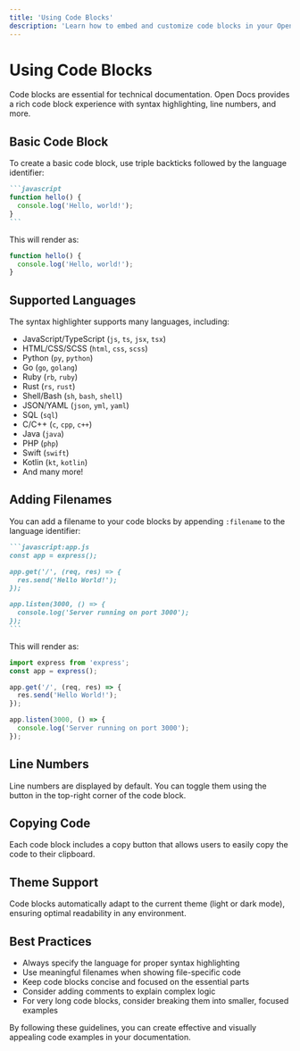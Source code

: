 ```yaml
---
title: 'Using Code Blocks'
description: 'Learn how to embed and customize code blocks in your Open Docs documentation'
---
```


# Using Code Blocks

Code blocks are essential for technical documentation. Open Docs provides a rich code block experience with syntax highlighting, line numbers, and more.

## Basic Code Block

To create a basic code block, use triple backticks followed by the language identifier:

````md
```javascript
function hello() {
  console.log('Hello, world!');
}
```
````

This will render as:

```javascript
function hello() {
  console.log('Hello, world!');
}
```

## Supported Languages

The syntax highlighter supports many languages, including:

- JavaScript/TypeScript (`js`, `ts`, `jsx`, `tsx`)
- HTML/CSS/SCSS (`html`, `css`, `scss`)
- Python (`py`, `python`)
- Go (`go`, `golang`)
- Ruby (`rb`, `ruby`)
- Rust (`rs`, `rust`)
- Shell/Bash (`sh`, `bash`, `shell`)
- JSON/YAML (`json`, `yml`, `yaml`)
- SQL (`sql`)
- C/C++ (`c`, `cpp`, `c++`)
- Java (`java`)
- PHP (`php`)
- Swift (`swift`)
- Kotlin (`kt`, `kotlin`)
- And many more!

## Adding Filenames

You can add a filename to your code blocks by appending `:filename` to the language identifier:

````md
```javascript:app.js
const app = express();

app.get('/', (req, res) => {
  res.send('Hello World!');
});

app.listen(3000, () => {
  console.log('Server running on port 3000');
});
```
````

This will render as:

```javascript:app.js
import express from 'express';
const app = express();

app.get('/', (req, res) => {
  res.send('Hello World!');
});

app.listen(3000, () => {
  console.log('Server running on port 3000');
});
```

## Line Numbers

Line numbers are displayed by default. You can toggle them using the button in the top-right corner of the code block.

## Copying Code

Each code block includes a copy button that allows users to easily copy the code to their clipboard.

## Theme Support

Code blocks automatically adapt to the current theme (light or dark mode), ensuring optimal readability in any environment.

## Best Practices

- Always specify the language for proper syntax highlighting
- Use meaningful filenames when showing file-specific code
- Keep code blocks concise and focused on the essential parts
- Consider adding comments to explain complex logic
- For very long code blocks, consider breaking them into smaller, focused examples

By following these guidelines, you can create effective and visually appealing code examples in your documentation.